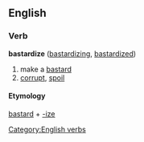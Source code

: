 ==English==
=== Verb ===
[[Category:English verbs]]
'''bastardize''' ([[bastardizing]], [[bastardized]])
# make a [[bastard]]
# [[corrupt]], [[spoil]]
==== Etymology ====
[[bastard]] + [[-ize]]